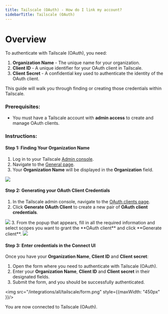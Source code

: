 ```yaml
---
title: Tailscale (OAuth) - How do I link my account?
sidebarTitle: Tailscale (OAuth)
---
```


# Overview

To authenticate with Tailscale (OAuth), you need:
1. **Organization Name** - The unique name for your organization.
2. **Client ID** - A unique identifier for your OAuth client in Tailscale.
3. **Client Secret** - A confidential key used to authenticate the identity of the OAuth client.

This guide will walk you through finding or creating those credentials within Tailscale.

### Prerequisites:

- You must have a Tailscale account with **admin access** to create and manage OAuth clients.

### Instructions:

#### Step 1: Finding Your Organization Name
1. Log in to your Tailscale [Admin console](https://login.tailscale.com/admin).
2. Navigate to the [General page](https://login.tailscale.com/admin/settings/general).
3. Your **Organization Name** will be displayed in the **Organization** field.
<img src="/integrations/all/tailscale-api-key/general.png" />

#### Step 2: Generating your OAuth Client Credentials

1. In the Tailscale admin console, navigate to the [OAuth clients page](https://login.tailscale.com/admin/settings/oauth).
2. Click **Generate OAuth Client** to create a new pair of **OAuth client credentials**.
<img src="/integrations/all/tailscale/generate_oauth_client.png" />
3. From the popup that appears, fill in all the required information and select scopes you want to grant the **OAuth client** and click **Generate client**.
<img src="/integrations/all/tailscale/generate_client_form.png" />

#### Step 3: Enter credentials in the Connect UI

Once you have your **Organization Name**, **Client ID** and **Client secret**:
1. Open the form where you need to authenticate with Tailscale (OAuth).
2. Enter your **Organization Name**, **Client ID** and **Client secret** in their designated fields.
3. Submit the form, and you should be successfully authenticated.

<img src="/integrations/all/tailscale/form.png" style={{maxWidth: "450px" }}/>

You are now connected to Tailscale (OAuth).